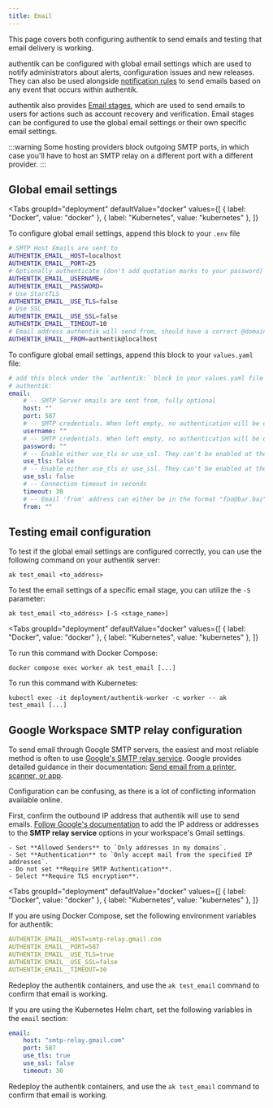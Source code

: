 ```yaml
---
title: Email
---
```



This page covers both configuring authentik to send emails and testing that email delivery is working.

authentik can be configured with global email settings which are used to notify administrators about alerts, configuration issues and new releases. They can also be used alongside [notification rules](../sys-mgmt/events/notifications.md) to send emails based on any event that occurs within authentik.

authentik also provides [Email stages](../add-secure-apps/flows-stages/stages/email/index.mdx), which are used to send emails to users for actions such as account recovery and verification. Email stages can be configured to use the global email settings or their own specific email settings.

:::warning
Some hosting providers block outgoing SMTP ports, in which case you'll have to host an SMTP relay on a different port with a different provider.
:::

## Global email settings

<Tabs
  groupId="deployment"
  defaultValue="docker"
  values={[
    { label: "Docker", value: "docker" },
    { label: "Kubernetes", value: "kubernetes" },
  ]}
>
  <TabItem value="docker">

To configure global email settings, append this block to your `.env` file

```sh
# SMTP Host Emails are sent to
AUTHENTIK_EMAIL__HOST=localhost
AUTHENTIK_EMAIL__PORT=25
# Optionally authenticate (don't add quotation marks to your password)
AUTHENTIK_EMAIL__USERNAME=
AUTHENTIK_EMAIL__PASSWORD=
# Use StartTLS
AUTHENTIK_EMAIL__USE_TLS=false
# Use SSL
AUTHENTIK_EMAIL__USE_SSL=false
AUTHENTIK_EMAIL__TIMEOUT=10
# Email address authentik will send from, should have a correct @domain
AUTHENTIK_EMAIL__FROM=authentik@localhost
```

  </TabItem>
  <TabItem value="kubernetes">

To configure global email settings, append this block to your `values.yaml` file:

```yaml
# add this block under the `authentik:` block in your values.yaml file
# authentik:
email:
    # -- SMTP Server emails are sent from, fully optional
    host: ""
    port: 587
    # -- SMTP credentials. When left empty, no authentication will be done.
    username: ""
    # -- SMTP credentials. When left empty, no authentication will be done.
    password: ""
    # -- Enable either use_tls or use_ssl. They can't be enabled at the same time.
    use_tls: false
    # -- Enable either use_tls or use_ssl. They can't be enabled at the same time.
    use_ssl: false
    # -- Connection timeout in seconds
    timeout: 30
    # -- Email 'from' address can either be in the format "foo@bar.baz" or "authentik <foo@bar.baz>"
    from: ""
```

  </TabItem>
</Tabs>

## Testing email configuration

To test if the global email settings are configured correctly, you can use the following command on your authentik server:

```shell
ak test_email <to_address>
```

To test the email settings of a specific email stage, you can utilize the `-S` parameter:

```shell
ak test_email <to_address> [-S <stage_name>]
```

<Tabs
  groupId="deployment"
  defaultValue="docker"
  values={[
    { label: "Docker", value: "docker" },
    { label: "Kubernetes", value: "kubernetes" },
  ]}
>
  <TabItem value="docker">

To run this command with Docker Compose:

```shell
docker compose exec worker ak test_email [...]
```

  </TabItem>
  <TabItem value="kubernetes">

To run this command with Kubernetes:

```shell
kubectl exec -it deployment/authentik-worker -c worker -- ak test_email [...]
```

  </TabItem>
</Tabs>

## Google Workspace SMTP relay configuration

To send email through Google SMTP servers, the easiest and most reliable method is often to use [Google's SMTP relay service](https://support.google.com/a/answer/2956491). Google provides detailed guidance in their documentation: [Send email from a printer, scanner, or app](https://support.google.com/a/answer/176600?hl=en).

Configuration can be confusing, as there is a lot of conflicting information available online.

First, confirm the outbound IP address that authentik will use to send emails. [Follow Google's documentation](https://support.google.com/a/answer/2956491) to add the IP address or addresses to the **SMTP relay service** options in your workspace's Gmail settings.

    - Set **Allowed Senders** to `Only addresses in my domains`.
    - Set **Authentication** to `Only accept mail from the specified IP addresses`.
    - Do not set **Require SMTP Authentication**.
    - Select **Require TLS encryption**.

<Tabs
  groupId="deployment"
  defaultValue="docker"
  values={[
    { label: "Docker", value: "docker" },
    { label: "Kubernetes", value: "kubernetes" },
  ]}
>
  <TabItem value="docker">
If you are using Docker Compose, set the following environment variables for authentik:

```yaml
AUTHENTIK_EMAIL__HOST=smtp-relay.gmail.com
AUTHENTIK_EMAIL__PORT=587
AUTHENTIK_EMAIL__USE_TLS=true
AUTHENTIK_EMAIL__USE_SSL=false
AUTHENTIK_EMAIL__TIMEOUT=30
```

Redeploy the authentik containers, and use the `ak test_email` command to confirm that email is working.

  </TabItem>
  <TabItem value="kubernetes">

If you are using the Kubernetes Helm chart, set the following variables in the `email` section:

```yaml
email:
    host: "smtp-relay.gmail.com"
    port: 587
    use_tls: true
    use_ssl: false
    timeout: 30
```

Redeploy the authentik containers, and use the `ak test_email` command to confirm that email is working.

  </TabItem>
</Tabs>
